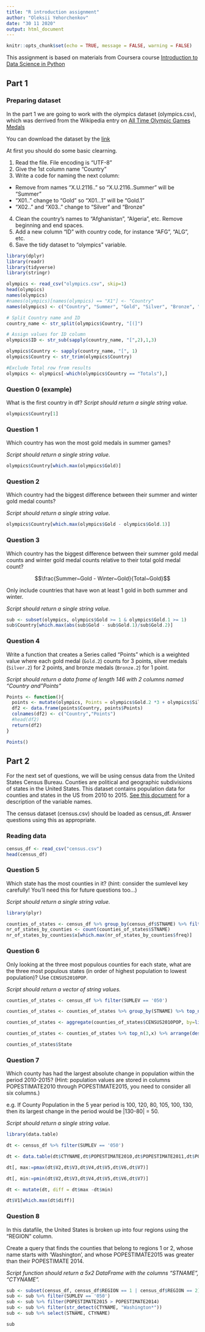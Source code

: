 ---
title: "R introduction assignment"
author: "Oleksii Yehorchenkov"
date: "30 11 2020"
output: html_document
---

```{r setup, include=FALSE}
knitr::opts_chunk$set(echo = TRUE, message = FALSE, warning = FALSE)
```

This assignment is based on materials from Coursera course [Introduction to Data Science in Python](https://www.coursera.org/learn/python-data-analysis/home/welcome)

## Part 1
### Preparing dataset

In the part 1 we are going to work with the olympics dataset (olympics.csv), which was derrived from the Wikipedia entry on [All Time Olympic Games Medals](https://en.wikipedia.org/wiki/All-time_Olympic_Games_medal_table)

You can download the dataset by the [link](https://www.dropbox.com/s/9oayr45v7nj30nv/olympics.csv?dl=0)

At first you should do some basic clearning.

1. Read the file. File encoding is "UTF-8"
2. Give the 1st column name "Country"
3. Write a code for naming the next column:
- Remove from names "X.U.2116.." so "X.U.2116..Summer" will be "Summer"
- "X01.." change to "Gold" so "X01...1" will be "Gold.1"
- "X02.." and "X03.." change to "Silver" and "Bronze"
4. Clean the country's names to "Afghanistan", "Algeria", etc. Remove beginning and end spaces.
5. Add a new column "ID" with country code, for instance "AFG", "ALG", etc.
6. Save the tidy dataset to "olympics" variable.


```{r}
library(dplyr)
library(readr)
library(tidyverse)
library(stringr)

olympics <- read_csv("olympics.csv", skip=1)
head(olympics)
names(olympics)
#names(olympics)[names(olympics) == "X1"] <- "Country"
names(olympics) <- c("Country", "Summer", "Gold", "Silver", "Bronze", "Total", "Winter", "Gold.1", "Silver.1", "Bronze.1", "Total.1", "Games", "Gold.2", "Silver.2", "Bronze.2", "Combined.total", "ID")

# Split Country name and ID
country_name <- str_split(olympics$Country, "[(]")

# Assign values for ID column
olympics$ID <- str_sub(sapply(country_name, "[",2),1,3)

olympics$Country <- sapply(country_name, "[", 1)
olympics$Country <- str_trim(olympics$Country)

#Exclude Total row from results
olympics <- olympics[-which(olympics$Country == "Totals"),]
```

### Question 0 (example)

What is the first country in df?
*Script should return a single string value.*

```{r}
olympics$Country[1]
```

### Question 1

Which country has won the most gold medals in summer games?

*Script should return a single string value.*

```{r}
olympics$Country[which.max(olympics$Gold)]
```

### Question 2

Which country had the biggest difference between their summer and winter gold medal counts?

*Script should return a single string value.*

```{r}
olympics$Country[which.max(olympics$Gold - olympics$Gold.1)]
```

### Question 3

Which country has the biggest difference between their summer gold medal counts and winter gold medal counts relative to their total gold medal count? 

$$\frac{Summer~Gold - Winter~Gold}{Total~Gold}$$

Only include countries that have won at least 1 gold in both summer and winter.

*Script should return a single string value.*

```{r}
sub <- subset(olympics, olympics$Gold >= 1 & olympics$Gold.1 >= 1)
sub$Country[which.max(abs(sub$Gold - sub$Gold.1)/sub$Gold.2)]
```

### Question 4

Write a function that creates a Series called "Points" which is a weighted value where each gold medal (`Gold.2`) counts for 3 points, silver medals (`Silver.2`) for 2 points, and bronze medals (`Bronze.2`) for 1 point.

*Script should return a data frame of length 146 with 2 columns named "Country and "Points"*

```{r}
Points <- function(){
  points <- mutate(olympics, Points = olympics$Gold.2 *3 + olympics$Silver.2 *2 + olympics$Bronze.2*1)
  df2 <- data.frame(points$Country, points$Points)
  colnames(df2) <- c("Country","Points")
  #head(df2)
  return(df2)
}

Points()
```

## Part 2

For the next set of questions, we will be using census data from the United States Census Bureau. Counties are political and geographic subdivisions of states in the United States. This dataset contains population data for counties and states in the US from 2010 to 2015. [See this document](https://www.dropbox.com/s/a0c2fdkaxokk2ys/CO-EST2015-alldata.pdf?dl=0) for a description of the variable names.

The census dataset (census.csv) should be loaded as census_df. Answer questions using this as appropriate.

### Reading data
```{r}
census_df <- read_csv("census.csv")
head(census_df)
```


### Question 5
Which state has the most counties in it? (hint: consider the sumlevel key carefully! You'll need this for future questions too...)

*Script should return a single string value.*

```{r}
library(plyr)

counties_of_states <- census_df %>% group_by(census_df$STNAME) %>% filter(SUMLEV == '050')
nr_of_states_by_counties <- count(counties_of_states$STNAME)
nr_of_states_by_counties$x[which.max(nr_of_states_by_counties$freq)]

```

### Question 6
Only looking at the three most populous counties for each state, what are the three most populous states (in order of highest population to lowest population)? Use `CENSUS2010POP`.

*Script should return a vector of string values.*

```{r}
counties_of_states <- census_df %>% filter(SUMLEV == '050')

counties_of_states <- counties_of_states %>% group_by(STNAME) %>% top_n(3,CENSUS2010POP) %>% arrange(desc(CENSUS2010POP))

counties_of_states <- aggregate(counties_of_states$CENSUS2010POP, by=list(State=counties_of_states$STNAME), FUN=sum)

counties_of_states <- counties_of_states %>% top_n(3,x) %>% arrange(desc(x))

counties_of_states$State
```

### Question 7

Which county has had the largest absolute change in population within the period 2010-2015? (Hint: population values are stored in columns POPESTIMATE2010 through POPESTIMATE2015, you need to consider all six columns.)

e.g. If County Population in the 5 year period is 100, 120, 80, 105, 100, 130, then its largest change in the period would be |130-80| = 50.

*Script should return a single string value.*

```{r}
library(data.table)

dt <- census_df %>% filter(SUMLEV == '050')

dt <- data.table(dt$CTYNAME,dt$POPESTIMATE2010,dt$POPESTIMATE2011,dt$POPESTIMATE2012,dt$POPESTIMATE2013,dt$POPESTIMATE2014,dt$POPESTIMATE2015)

dt[, max:=pmax(dt$V2,dt$V3,dt$V4,dt$V5,dt$V6,dt$V7)]

dt[, min:=pmin(dt$V2,dt$V3,dt$V4,dt$V5,dt$V6,dt$V7)]

dt <- mutate(dt, diff = dt$max -dt$min)

dt$V1[which.max(dt$diff)]
```

### Question 8

In this datafile, the United States is broken up into four regions using the "REGION" column. 

Create a query that finds the counties that belong to regions 1 or 2, whose name starts with 'Washington', and whose POPESTIMATE2015 was greater than their POPESTIMATE 2014.

*Script function should return a 5x2 DataFrame with the columns "STNAME", "CTYNAME".*

```{r}
sub <- subset(census_df, census_df$REGION == 1 | census_df$REGION == 2)
sub <- sub %>% filter(SUMLEV == '050')
sub <- sub %>% filter(POPESTIMATE2015 > POPESTIMATE2014)
sub <- sub %>% filter(str_detect(CTYNAME, "Washington*"))
sub <- sub %>% select(STNAME, CTYNAME)

sub
```
